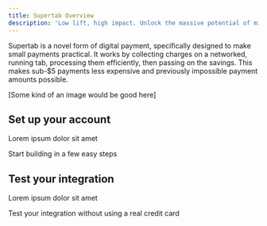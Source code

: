 ```yaml
---
title: Supertab Overview
description: 'Low lift, high impact. Unlock the massive potential of micropayments.'
---
```

Supertab is a novel form of digital payment, specifically designed to make small payments practical.
It works by collecting charges on a networked, running tab, processing them efficiently, then passing on the savings.
This makes sub-$5 payments less expensive and previously impossible payment amounts possible.

[Some kind of an image would be good here]

## Set up your account

Lorem ipsum dolor sit amet

<CardGroup cols={1}>
  <Card
    title="Create Supertab Merchant account"
    icon="pen-to-square"
    href="https://mintlify.com/docs/quickstart"
  >
    Start building in a few easy steps
  </Card>
 
</CardGroup>

## Test your integration

Lorem ipsum dolor sit amet

<CardGroup cols={1}>
  <Card
    title="Test Mode"
    icon="screwdriver-wrench"
    href="https://mintlify.com/docs/components/accordion"
  >
    Test your integration without using a real credit card
  </Card>
</CardGroup>
